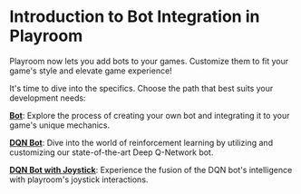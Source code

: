 # Introduction to Bot Integration in Playroom

Playroom now lets you add bots to your games. Customize them to fit your game's style and elevate game experience!

It's time to dive into the specifics. Choose the path that best suits your development needs:

**[Bot](/bots/bot)**: Explore the process of creating your own bot and integrating it to your game's unique mechanics.

**[DQN Bot](/bots/dqnbot)**: Dive into the world of reinforcement learning by utilizing and customizing our state-of-the-art Deep Q-Network bot.

**[DQN Bot with Joystick](/bot/dqnbotjoystick)**: Experience the fusion of the DQN bot's intelligence with playroom's joystick interactions.



